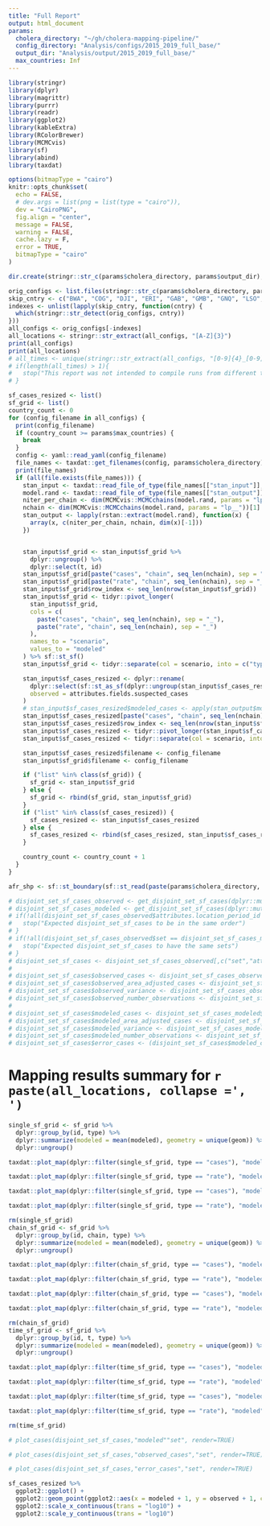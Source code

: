 ```yaml
---
title: "Full Report"
output: html_document
params:
  cholera_directory: "~/gh/cholera-mapping-pipeline/"
  config_directory: "Analysis/configs/2015_2019_full_base/"
  output_dir: "Analysis/output/2015_2019_full_base/"
  max_countries: Inf
---
```

```r
library(stringr)
library(dplyr)
library(magrittr)
library(purrr)
library(readr)
library(ggplot2)
library(kableExtra)
library(RColorBrewer)
library(MCMCvis)
library(sf)
library(abind)
library(taxdat)

options(bitmapType = "cairo")
knitr::opts_chunk$set(
  echo = FALSE,
  # dev.args = list(png = list(type = "cairo")),
  dev = "CairoPNG",
  fig.align = "center",
  message = FALSE,
  warning = FALSE,
  cache.lazy = F,
  error = TRUE,
  bitmapType = "cairo"
)
```

```r

dir.create(stringr::str_c(params$cholera_directory, params$output_dir), showWarnings = FALSE)
```

```r
orig_configs <- list.files(stringr::str_c(params$cholera_directory, params$config_directory), full.names = TRUE)
skip_cntry <- c("BWA", "COG", "DJI", "ERI", "GAB", "GMB", "GNQ", "LSO", "MDG", "NAM", "SEN", "SWZ")
indexes <- unlist(lapply(skip_cntry, function(cntry) {
  which(stringr::str_detect(orig_configs, cntry))
}))
all_configs <- orig_configs[-indexes]
all_locations <- stringr::str_extract(all_configs, "[A-Z]{3}")
print(all_configs)
print(all_locations)
# all_times <- unique(stringr::str_extract(all_configs, "[0-9]{4}_[0-9]{4}"))
# if(length(all_times) > 1){
#   stop("This report was not intended to compile runs from different time ranges")
# }

sf_cases_resized <- list()
sf_grid <- list()
country_count <- 0
for (config_filename in all_configs) {
  print(config_filename)
  if (country_count >= params$max_countries) {
    break
  }
  config <- yaml::read_yaml(config_filename)
  file_names <- taxdat::get_filenames(config, params$cholera_directory)
  print(file_names)
  if (all(file.exists(file_names))) {
    stan_input <- taxdat::read_file_of_type(file_names[["stan_input"]], "stan_input")
    model.rand <- taxdat::read_file_of_type(file_names[["stan_output"]], "model.rand")
    niter_per_chain <- dim(MCMCvis::MCMCchains(model.rand, params = "lp__", chain_num = 1))[1]
    nchain <- dim(MCMCvis::MCMCchains(model.rand, params = "lp__"))[1] / niter_per_chain
    stan_output <- lapply(rstan::extract(model.rand), function(x) {
      array(x, c(niter_per_chain, nchain, dim(x)[-1]))
    })


    stan_input$sf_grid <- stan_input$sf_grid %>%
      dplyr::ungroup() %>%
      dplyr::select(t, id)
    stan_input$sf_grid[paste("cases", "chain", seq_len(nchain), sep = "_")] <- apply(stan_output$grid_cases, c(3, 2), mean)
    stan_input$sf_grid[paste("rate", "chain", seq_len(nchain), sep = "_")] <- apply(exp(stan_output$log_lambda), c(3, 2), mean)
    stan_input$sf_grid$row_index <- seq_len(nrow(stan_input$sf_grid))
    stan_input$sf_grid <- tidyr::pivot_longer(
      stan_input$sf_grid,
      cols = c(
        paste("cases", "chain", seq_len(nchain), sep = "_"),
        paste("rate", "chain", seq_len(nchain), sep = "_")
      ),
      names_to = "scenario",
      values_to = "modeled"
    ) %>% sf::st_sf()
    stan_input$sf_grid <- tidyr::separate(col = scenario, into = c("type", NA, "chain"), stan_input$sf_grid)

    stan_input$sf_cases_resized <- dplyr::rename(
      dplyr::select(sf::st_as_sf(dplyr::ungroup(stan_input$sf_cases_resized)), locationPeriod_id, OC_UID, TL, TR, attributes.fields.suspected_cases),
      observed = attributes.fields.suspected_cases
    )
    # stan_input$sf_cases_resized$modeled_cases <- apply(stan_output$modeled_cases,3,mean)
    stan_input$sf_cases_resized[paste("cases", "chain", seq_len(nchain), sep = "_")] <- apply(stan_output$modeled_cases, c(3, 2), mean)
    stan_input$sf_cases_resized$row_index <- seq_len(nrow(stan_input$sf_cases_resized))
    stan_input$sf_cases_resized <- tidyr::pivot_longer(stan_input$sf_cases_resized, cols = paste("cases", "chain", seq_len(nchain), sep = "_"), names_to = "scenario", values_to = "modeled") %>% sf::st_sf()
    stan_input$sf_cases_resized <- tidyr::separate(col = scenario, into = c("type", NA, "chain"), stan_input$sf_cases_resized)

    stan_input$sf_cases_resized$filename <- config_filename
    stan_input$sf_grid$filename <- config_filename

    if ("list" %in% class(sf_grid)) {
      sf_grid <- stan_input$sf_grid
    } else {
      sf_grid <- rbind(sf_grid, stan_input$sf_grid)
    }
    if ("list" %in% class(sf_cases_resized)) {
      sf_cases_resized <- stan_input$sf_cases_resized
    } else {
      sf_cases_resized <- rbind(sf_cases_resized, stan_input$sf_cases_resized)
    }

    country_count <- country_count + 1
  }
}

afr_shp <- sf::st_boundary(sf::st_read(paste(params$cholera_directory, "Layers/Africa.shp", sep = "/")))

# disjoint_set_sf_cases_observed <- get_disjoint_set_sf_cases(dplyr::mutate(sf_cases_resized,attributes.fields.suspected_cases = observed_cases))
# disjoint_set_sf_cases_modeled <- get_disjoint_set_sf_cases(dplyr::mutate(sf_cases_resized,attributes.fields.suspected_cases = modeled_cases))
# if(!all(disjoint_set_sf_cases_observed$attributes.location_period_id == disjoint_set_sf_cases_modeled$attributes.location_period_id,na.rm=TRUE)){
#   stop("Expected disjoint_set_sf_cases to be in the same order")
# }
# if(!all(disjoint_set_sf_cases_observed$set == disjoint_set_sf_cases_modeled$set,na.rm=TRUE)){
#   stop("Expected disjoint_set_sf_cases to have the same sets")
# }
# disjoint_set_sf_cases <- disjoint_set_sf_cases_observed[,c("set","attributes.location_period_id")]
#
# disjoint_set_sf_cases$observed_cases <- disjoint_set_sf_cases_observed$cases
# disjoint_set_sf_cases$observed_area_adjusted_cases <- disjoint_set_sf_cases_observed$area_adjusted_cases
# disjoint_set_sf_cases$observed_variance <- disjoint_set_sf_cases_observed$variance
# disjoint_set_sf_cases$observed_number_observations <- disjoint_set_sf_cases_observed$observations
#
# disjoint_set_sf_cases$modeled_cases <- disjoint_set_sf_cases_modeled$cases
# disjoint_set_sf_cases$modeled_area_adjusted_cases <- disjoint_set_sf_cases_modeled$area_adjusted_cases
# disjoint_set_sf_cases$modeled_variance <- disjoint_set_sf_cases_modeled$variance
# disjoint_set_sf_cases$modeled_number_observations <- disjoint_set_sf_cases_modeled$observations
# disjoint_set_sf_cases$error_cases <- (disjoint_set_sf_cases$modeled_cases - disjoint_set_sf_cases$observed_cases)
```

# Mapping results summary for `r paste(all_locations, collapse =', ')`

```r
single_sf_grid <- sf_grid %>%
  dplyr::group_by(id, type) %>%
  dplyr::summarize(modeled = mean(modeled), geometry = unique(geom)) %>%
  dplyr::ungroup()
```

```r
taxdat::plot_map(dplyr::filter(single_sf_grid, type == "cases"), "modeled", facet_column = "type", colorscale_type = "cases", render = TRUE, plot_border = afr_shp)
```

```r
taxdat::plot_map(dplyr::filter(single_sf_grid, type == "rate"), "modeled", facet_column = "type", colorscale_type = "rates", render = TRUE, plot_border = afr_shp)
```

```r
taxdat::plot_map(dplyr::filter(single_sf_grid, type == "cases"), "modeled", facet_column = "type", colorscale_type = "cases", render = TRUE, plot_border = afr_shp, use_log = TRUE)
```

```r
taxdat::plot_map(dplyr::filter(single_sf_grid, type == "rate"), "modeled", facet_column = "type", colorscale_type = "rates", render = TRUE, plot_border = afr_shp, use_log = TRUE)
```

```r
rm(single_sf_grid)
chain_sf_grid <- sf_grid %>%
  dplyr::group_by(id, chain, type) %>%
  dplyr::summarize(modeled = mean(modeled), geometry = unique(geom)) %>%
  dplyr::ungroup()
```

```r
taxdat::plot_map(dplyr::filter(chain_sf_grid, type == "cases"), "modeled", "chain", colorscale_type = "cases", render = TRUE, plot_border = afr_shp)
```

```r
taxdat::plot_map(dplyr::filter(chain_sf_grid, type == "rate"), "modeled", "chain", colorscale_type = "rates", render = TRUE, plot_border = afr_shp)
```

```r
taxdat::plot_map(dplyr::filter(chain_sf_grid, type == "cases"), "modeled", "chain", colorscale_type = "cases", render = TRUE, plot_border = afr_shp, use_log = TRUE)
```

```r
taxdat::plot_map(dplyr::filter(chain_sf_grid, type == "rate"), "modeled", "chain", colorscale_type = "rates", render = TRUE, plot_border = afr_shp, use_log = TRUE)
```

```r
rm(chain_sf_grid)
time_sf_grid <- sf_grid %>%
  dplyr::group_by(id, t, type) %>%
  dplyr::summarize(modeled = mean(modeled), geometry = unique(geom)) %>%
  dplyr::ungroup()
```

```r
taxdat::plot_map(dplyr::filter(time_sf_grid, type == "cases"), "modeled", "t", colorscale_type = "cases", render = TRUE, plot_border = afr_shp)
```

```r
taxdat::plot_map(dplyr::filter(time_sf_grid, type == "rate"), "modeled", "t", colorscale_type = "rates", render = TRUE, plot_border = afr_shp)
```

```r
taxdat::plot_map(dplyr::filter(time_sf_grid, type == "cases"), "modeled", "t", colorscale_type = "cases", render = TRUE, plot_border = afr_shp, use_log = TRUE)
```

```r
taxdat::plot_map(dplyr::filter(time_sf_grid, type == "rate"), "modeled", "t", colorscale_type = "rates", render = TRUE, plot_border = afr_shp, use_log = TRUE)
```

```r
rm(time_sf_grid)
```

```r
# plot_cases(disjoint_set_sf_cases,"modeled""set", render=TRUE)
```

```r
# plot_cases(disjoint_set_sf_cases,"observed_cases","set", render=TRUE)
```

```r
# plot_cases(disjoint_set_sf_cases,"error_cases","set", render=TRUE)
```

```r
sf_cases_resized %>%
  ggplot2::ggplot() +
  ggplot2::geom_point(ggplot2::aes(x = modeled + 1, y = observed + 1, color = as.character(chain))) +
  ggplot2::scale_x_continuous(trans = "log10") +
  ggplot2::scale_y_continuous(trans = "log10")
```
